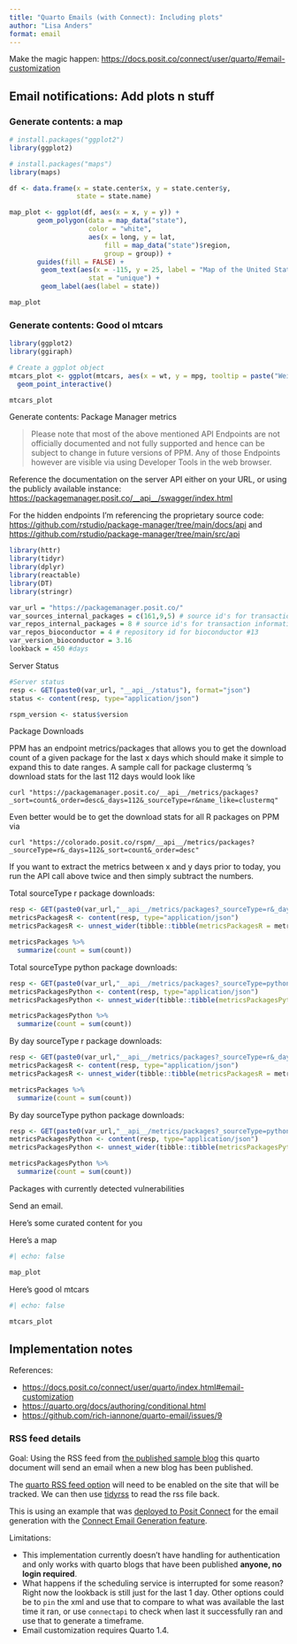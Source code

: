 ```yaml
---
title: "Quarto Emails (with Connect): Including plots"
author: "Lisa Anders"
format: email
---
```


Make the magic happen: <https://docs.posit.co/connect/user/quarto/#email-customization> 

## Email notifications: Add plots n stuff

### Generate contents: a map

```r
# install.packages("ggplot2")
library(ggplot2)

# install.packages("maps")
library(maps)

df <- data.frame(x = state.center$x, y = state.center$y,
                 state = state.name)

map_plot <- ggplot(df, aes(x = x, y = y)) + 
       geom_polygon(data = map_data("state"),
                    color = "white",
                    aes(x = long, y = lat,
                        fill = map_data("state")$region,
                        group = group)) +
       guides(fill = FALSE) + 
        geom_text(aes(x = -115, y = 25, label = "Map of the United States"),
                    stat = "unique") +
        geom_label(aes(label = state))

map_plot
```

### Generate contents: Good ol mtcars

```r
library(ggplot2)
library(ggiraph)

# Create a ggplot object
mtcars_plot <- ggplot(mtcars, aes(x = wt, y = mpg, tooltip = paste("Weight:", wt, "MPG:", mpg), data_id = row.names(mtcars))) +
  geom_point_interactive()

mtcars_plot
```

Generate contents: Package Manager metrics 

> Please note that most of the above mentioned API Endpoints are not officially documented and not fully supported and hence can be subject to change in future versions of PPM. Any of those Endpoints however are visible via using Developer Tools in the web browser.

Reference the documentation on the server API either on your URL, or using the publicly available instance: <https://packagemanager.posit.co/__api__/swagger/index.html> 

For the hidden endpoints I'm referencing the proprietary source code: <https://github.com/rstudio/package-manager/tree/main/docs/api> and <https://github.com/rstudio/package-manager/tree/main/src/api> 

```r
library(httr)
library(tidyr)
library(dplyr)
library(reactable)
library(DT)
library(stringr)

var_url = "https://packagemanager.posit.co/"
var_sources_internal_packages = c(161,9,5) # source id's for transaction information c(8,9,15,161,177)
var_repos_internal_packages = 8 # source id's for transaction information c(8,9,15,161,177)
var_repos_bioconductor = 4 # repository id for bioconductor #13
var_version_bioconductor = 3.16
lookback = 450 #days

```

Server Status

```r
#Server status 
resp <- GET(paste0(var_url, "__api__/status"), format="json")
status <- content(resp, type="application/json")

rspm_version <- status$version
```

Package Downloads 

PPM has an endpoint metrics/packages that allows you to get the download count of a given package for the last x days which should make it simple to expand this to date ranges. A sample call for package clustermq ’s download stats for the last 112 days would look like

`curl "https://packagemanager.posit.co/__api__/metrics/packages?_sort=count&_order=desc&_days=112&_sourceType=r&name_like=clustermq"`

Even better would be to get the download stats for all R packages on PPM via

`curl "https://colorado.posit.co/rspm/__api__/metrics/packages?_sourceType=r&_days=112&_sort=count&_order=desc"`

If you want to extract the metrics between x and y days prior to today, you run the API call above twice and then simply subtract the numbers.

Total  sourceType r package downloads: 

```r
resp <- GET(paste0(var_url,"__api__/metrics/packages?_sourceType=r&_days=",lookback,"&_sort=count&_order=desc"), format="json")
metricsPackagesR <- content(resp, type="application/json")
metricsPackagesR <- unnest_wider(tibble::tibble(metricsPackagesR = metricsPackagesR), metricsPackagesR) 

metricsPackages %>% 
  summarize(count = sum(count))
```

Total  sourceType python package downloads:

```r
resp <- GET(paste0(var_url,"__api__/metrics/packages?_sourceType=python&_days=",lookback,"&_sort=count&_order=desc"), format="json")
metricsPackagesPython <- content(resp, type="application/json")
metricsPackagesPython <- unnest_wider(tibble::tibble(metricsPackagesPython = metricsPackagesPython), metricsPackagesPython)

metricsPackagesPython %>%
  summarize(count = sum(count))
```

By day sourceType r package downloads: 

```r
resp <- GET(paste0(var_url,"__api__/metrics/packages?_sourceType=r&_days=",lookback,"&_sort=count&_order=desc"), format="json")
metricsPackagesR <- content(resp, type="application/json")
metricsPackagesR <- unnest_wider(tibble::tibble(metricsPackagesR = metricsPackagesR), metricsPackagesR) 

metricsPackages %>% 
  summarize(count = sum(count))
```

By day sourceType python package downloads:

```r
resp <- GET(paste0(var_url,"__api__/metrics/packages?_sourceType=python&_days=",lookback,"&_sort=count&_order=desc"), format="json")
metricsPackagesPython <- content(resp, type="application/json")
metricsPackagesPython <- unnest_wider(tibble::tibble(metricsPackagesPython = metricsPackagesPython), metricsPackagesPython)

metricsPackagesPython %>%
  summarize(count = sum(count))
```


Packages with currently detected vulnerabilities






Send an email. 

::: {.email}

::: {.subject}
Here's some curated content for you
:::


Here's a map

```r
#| echo: false

map_plot
```

Here's good ol mtcars

```r
#| echo: false

mtcars_plot
```

:::



## Implementation notes

References: 

- <https://docs.posit.co/connect/user/quarto/index.html#email-customization> 
- <https://quarto.org/docs/authoring/conditional.html> 
- <https://github.com/rich-iannone/quarto-email/issues/9> 

### RSS feed details

Goal: Using the RSS feed from [the published sample blog](https://colorado.posit.co/rsc/connect/#/apps/1561d39e-977a-4e5c-9e73-857860b3d076/access) this quarto document will send an email when a new blog has been published. 

The [quarto RSS feed option](https://quarto.org/docs/websites/website-blog.html#rss-feed) will need to be enabled on the site that will be tracked. We can then use [tidyrss](https://robertmyles.github.io/tidyRSS/) to read the rss file back. 

This is using an example that was [deployed to Posit Connect](https://quarto.org/docs/publishing/rstudio-connect.html#publish-command) for the email generation with the [Connect Email Generation feature](https://quarto.org/docs/prerelease/1.4/email.html). 

Limitations: 

- This implementation currently doesn't have handling for authentication and only works with quarto blogs that have been published **anyone, no login required**. 
- What happens if the scheduling service is interrupted for some reason? Right now the lookback is still just for the last 1 day. Other options could be to `pin` the xml and use that to compare to what was available the last time it ran, or use `connectapi` to check when last it successfully ran and use that to generate a timeframe. 
- Email customization requires Quarto 1.4.